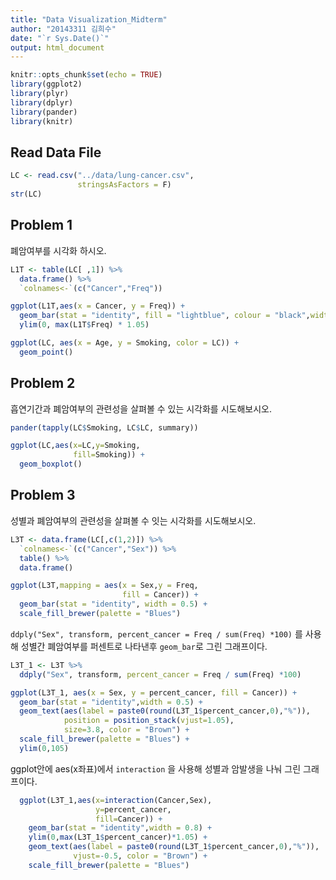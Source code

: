 ```yaml
---
title: "Data Visualization_Midterm"
author: "20143311 김희수"
date: "`r Sys.Date()`"
output: html_document
---
```


```r
knitr::opts_chunk$set(echo = TRUE)
library(ggplot2)
library(plyr)
library(dplyr)
library(pander)
library(knitr)
```

## Read Data File

```r
LC <- read.csv("../data/lung-cancer.csv",
               stringsAsFactors = F)
str(LC)
```

## Problem 1
폐암여부를 시각화 하시오.

```r
L1T <- table(LC[ ,1]) %>%
  data.frame() %>%
  `colnames<-`(c("Cancer","Freq"))

ggplot(L1T,aes(x = Cancer, y = Freq)) +
  geom_bar(stat = "identity", fill = "lightblue", colour = "black",width = 0.4) +
  ylim(0, max(L1T$Freq) * 1.05)

ggplot(LC, aes(x = Age, y = Smoking, color = LC)) +
  geom_point()

```

## Problem 2
흡연기간과 폐암여부의 관련성을 살펴볼 수 있는 시각화를 시도해보시오.
```r

pander(tapply(LC$Smoking, LC$LC, summary))

ggplot(LC,aes(x=LC,y=Smoking,
              fill=Smoking)) +
  geom_boxplot()

```

## Problem 3
성별과 폐암여부의 관련성을 살펴볼 수 잇는 시각화를 시도해보시오.
```r
L3T <- data.frame(LC[,c(1,2)]) %>%
  `colnames<-`(c("Cancer","Sex")) %>%
  table() %>%
  data.frame()

ggplot(L3T,mapping = aes(x = Sex,y = Freq,
                         fill = Cancer)) +
  geom_bar(stat = "identity", width = 0.5) +
  scale_fill_brewer(palette = "Blues")
```

`ddply("Sex", transform, percent_cancer = Freq / sum(Freq) *100)`
를 사용해 성별간 폐암여부를 퍼센트로 나타낸후
`geom_bar`로 그린 그래프이다.


```r
L3T_1 <- L3T %>% 
  ddply("Sex", transform, percent_cancer = Freq / sum(Freq) *100)

ggplot(L3T_1, aes(x = Sex, y = percent_cancer, fill = Cancer)) +
  geom_bar(stat = "identity",width = 0.5) +
  geom_text(aes(label = paste0(round(L3T_1$percent_cancer,0),"%")),
            position = position_stack(vjust=1.05),
            size=3.8, color = "Brown") +
  scale_fill_brewer(palette = "Blues") +
  ylim(0,105)
``` 

 ggplot안에 aes(x좌표)에서 `interaction` 을 사용해
 성별과 암발생을 나눠 그린 그래프이다.
 
```r

  ggplot(L3T_1,aes(x=interaction(Cancer,Sex),
                   y=percent_cancer,
                   fill=Cancer)) +
    geom_bar(stat = "identity",width = 0.8) +
    ylim(0,max(L3T_1$percent_cancer)*1.05) +
    geom_text(aes(label = paste0(round(L3T_1$percent_cancer,0),"%")),
              vjust=-0.5, color = "Brown") +
    scale_fill_brewer(palette = "Blues")
```